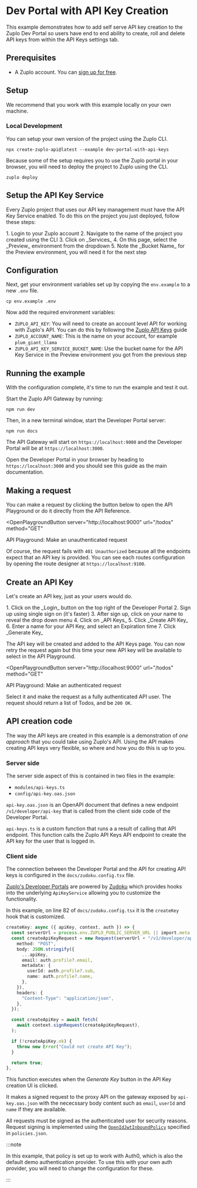 # Dev Portal with API Key Creation

This example demonstrates how to add self serve API key creation to the Zuplo Dev Portal so users have end to end ability to create, roll and delete API keys from within the API Keys settings tab.

## Prerequisites

- A Zuplo account. You can [sign up for free](https://portal.zuplo.com/sign-up).

## Setup

We recommend that you work with this example locally on your own machine.

### Local Development

You can setup your own version of the project using the Zuplo CLI.

```
npx create-zuplo-api@latest --example dev-portal-with-api-keys
```
Because some of the setup requires you to use the Zuplo portal in your browser, you will need to deploy the project to Zuplo using the CLI.

```
zuplo deploy
```

## Setup the API Key Service
Every Zuplo project that uses our API key management must have the API Key Service enabled. To do this on the project you just deployed, follow these steps:

<Stepper>
1. Login to your Zuplo account
2. Navigate to the name of the project you created using the CLI
3. Click on _Services_
4. On this page, select the _Preview_ environment from the dropdown
5. Note the _Bucket Name_ for the Preview environment, you will need it for the next step
</Stepper>

## Configuration
Next, get your environment variables set up by copying the `env.example` to a new `.env` file.

```
cp env.example .env
```

Now add the required environment variables:

- `ZUPLO_API_KEY`: You will need to create an account level API for working with Zuplo's API. You can do this by following the [Zuplo API Keys](https://zuplo.com/docs/articles/accounts/zuplo-api-keys) guide
- `ZUPLO_ACCOUNT_NAME`: This is the name on your account, for example `plum_giant_llama`
- `ZUPLO_API_KEY_SERVICE_BUCKET_NAME`: Use the bucket name for the API Key Service in the Preview environment you got from the previous step

## Running the example
With the configuration complete, it's time to run the example and test it out.

Start the Zuplo API Gateway by running:

```
npm run dev
```

Then, in a new terminal window, start the Developer Portal server:

```
npm run docs
```

The API Gateway will start on `https://localhost:9000` and the Developer Portal will be at `https://localhost:3000`.

Open the Developer Portal in your browser by heading to `https://localhost:3000` and you should see this guide as the main documentation.

## Making a request

You can make a request by clicking the button below to open the API Playground or do it directly from the API Reference.

<OpenPlaygroundButton
  server="http://localhost:9000"
  url="/todos"
  method="GET"
>
  API Playground: Make an unauthenticated request
</OpenPlaygroundButton>

Of course, the request fails with `401 Unauthorized` because all the endpoints expect that an API key is provided. You can see each routes configuration by opening the route designer at `https://localhost:9100`.

## Create an API Key
Let's create an API key, just as your users would do.

<Stepper>
1. Click on the _Login_ button on the top right of the Developer Portal
2. Sign up using single sign on (it's faster)
3. After sign up, click on your name to reveal the drop down menu
4. Click on _API Keys_
5. Click _Create API Key_
6. Enter a name for your API Key, and select an Expiration time
7. Click _Generate Key_
</Stepper>

The API key will be created and added to the API Keys page. You can now retry the request again but this time your new API key will be available to select in the API Playground.

<OpenPlaygroundButton
  server="http://localhost:9000"
  url="/todos"
  method="GET"
>
  API Playground: Make an authenticated request
</OpenPlaygroundButton>

Select it and make the request as a fully authenticated API user. The request should return a list of Todos, and be `200 OK`.

## API creation code
The way the API keys are created in this example is a demonstration of _one approach_ that you could take using Zuplo's API. Using the API makes creating API keys very flexible, so where and how you do this is up to you.

### Server side
The server side aspect of this is contained in two files in the example:

- `modules/api-keys.ts`
- `config/api-key.oas.json`

`api-key.oas.json` is an OpenAPI document that defines a new endpoint `/v1/developer/api-key` that is called from the client side code of the Developer Portal.

`api-keys.ts` is a custom function that runs a a result of calling that API endpoint. This function calls the Zuplo API Keys API endpoint to create the API key for the user that is logged in.

### Client side
The connection between the Developer Portal and the API for creating API keys is configured in the `docs/zudoku.config.tsx` file.

[Zuplo's Developer Portals](https://zuplo.com/docs/dev-portal/zudoku/guides/managing-api-keys-and-identities) are powered by [Zudoku](https://zudoku.dev) which provides hooks into the underlying `ApiKeyService` allowing you to customize the functionality.

In this example, on line 82 of `docs/zudoku.config.tsx` it is the `createKey` hook that is customized.

```typescript
createKey: async ({ apiKey, context, auth }) => {
  const serverUrl = process.env.ZUPLO_PUBLIC_SERVER_URL || import.meta.env.ZUPLO_SERVER_URL;
  const createApiKeyRequest = new Request(serverUrl + "/v1/developer/api-key", {
    method: "POST",
    body: JSON.stringify({
      ...apiKey,
      email: auth.profile?.email,
      metadata: {
        userId: auth.profile?.sub,
        name: auth.profile?.name,
      },
    }),
    headers: {
      "Content-Type": "application/json",
    },
  });

  const createApiKey = await fetch(
    await context.signRequest(createApiKeyRequest),
  );

  if (!createApiKey.ok) {
    throw new Error("Could not create API Key");
  } 

  return true;
},
```

This function executes when the _Generate Key_ button in the API Key creation UI is clicked.

It makes a signed request to the proxy API on the gateway exposed by `api-key.oas.json` with the nececssary body content such as `email`, `userId` and `name` if they are available.

All requests must be signed as the authenticated user for security reasons. Request signing is implemented using the [`OpenIdJwtInboundPolicy`](https://zuplo.com/docs/policies/open-id-jwt-auth-inbound) specified in `policies.json`.

:::note

In this example, that policy is set up to work with Auth0, which is also the default demo authentication provider. To use this with your own auth provider, you will need to change the configuration for these.

:::